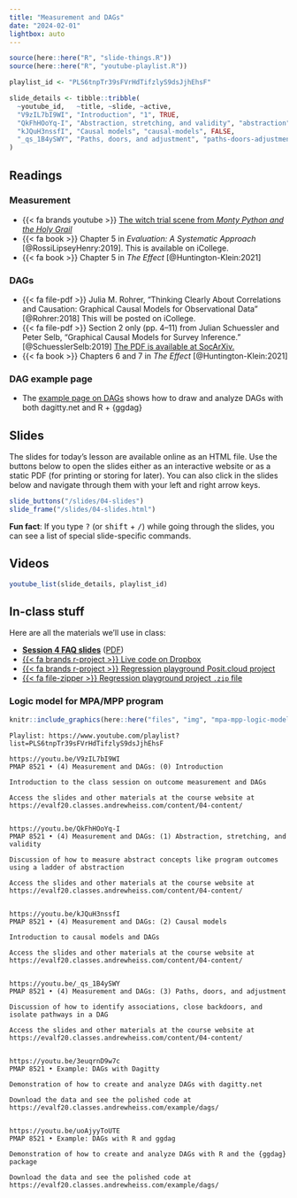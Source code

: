 ```yaml
---
title: "Measurement and DAGs"
date: "2024-02-01"
lightbox: auto
---
```


```r
source(here::here("R", "slide-things.R"))
source(here::here("R", "youtube-playlist.R"))

playlist_id <- "PLS6tnpTr39sFVrHdTifzlyS9dsJjhEhsF"

slide_details <- tibble::tribble(
  ~youtube_id,   ~title, ~slide, ~active,
  "V9zIL7bI9WI", "Introduction", "1", TRUE,
  "QkFhHOoYq-I", "Abstraction, stretching, and validity", "abstraction", FALSE,
  "kJQuH3nssfI", "Causal models", "causal-models", FALSE,
  "_qs_1B4ySWY", "Paths, doors, and adjustment", "paths-doors-adjustment", FALSE
)
```

## Readings

### Measurement

- {{< fa brands youtube >}} [The witch trial scene from *Monty Python and the Holy Grail*](https://www.youtube.com/watch?v=yp_l5ntikaU)
- {{< fa book >}} Chapter 5 in *Evaluation: A Systematic Approach* [@RossiLipseyHenry:2019]. This is available on iCollege.
- {{< fa book >}} Chapter 5 in *The Effect* [@Huntington-Klein:2021]

### DAGs

- {{< fa file-pdf >}} Julia M. Rohrer, "Thinking Clearly About Correlations and Causation: Graphical Causal Models for Observational Data" [@Rohrer:2018] This will be posted on iCollege.
- {{< fa file-pdf >}} Section 2 only (pp. 4–11) from Julian Schuessler and Peter Selb, "Graphical Causal Models for Survey Inference." [@SchuesslerSelb:2019] [The PDF is available at SocArXiv.](https://osf.io/preprints/socarxiv/hbg3m/)
- {{< fa book >}} Chapters 6 and 7 in *The Effect* [@Huntington-Klein:2021]

### DAG example page

- The [example page on DAGs](/example/dags.qmd) shows how to draw and analyze DAGs with both dagitty.net and R + {ggdag}


## Slides

The slides for today's lesson are available online as an HTML file. Use the buttons below to open the slides either as an interactive website or as a static PDF (for printing or storing for later). You can also click in the slides below and navigate through them with your left and right arrow keys.

```r
slide_buttons("/slides/04-slides")
slide_frame("/slides/04-slides.html")
```

:::{.callout-tip}
**Fun fact**: If you type <kbd>?</kbd> (or <kbd>shift</kbd> + <kbd>/</kbd>) while going through the slides, you can see a list of special slide-specific commands.
:::


## Videos

```r
youtube_list(slide_details, playlist_id)
```


## In-class stuff

Here are all the materials we'll use in class:

- [**Session 4 FAQ slides**](/slides/04-class.html) ([PDF](/slides/04-class.pdf))
- [{{< fa brands r-project >}} Live code on Dropbox](https://andhs.co/live)
- [{{< fa brands r-project >}} Regression playground Posit.cloud project](https://posit.cloud/spaces/462899/content/7445862)
- [{{< fa file-zipper >}} Regression playground project `.zip` file](/projects/regression-example.zip)

### Logic model for MPA/MPP program

```r
knitr::include_graphics(here::here("files", "img", "mpa-mpp-logic-model.jpg"), error = FALSE)
```


```verbatim
Playlist: https://www.youtube.com/playlist?list=PLS6tnpTr39sFVrHdTifzlyS9dsJjhEhsF

https://youtu.be/V9zIL7bI9WI
PMAP 8521 • (4) Measurement and DAGs: (0) Introduction

Introduction to the class session on outcome measurement and DAGs

Access the slides and other materials at the course website at https://evalf20.classes.andrewheiss.com/content/04-content/


https://youtu.be/QkFhHOoYq-I
PMAP 8521 • (4) Measurement and DAGs: (1) Abstraction, stretching, and validity

Discussion of how to measure abstract concepts like program outcomes using a ladder of abstraction

Access the slides and other materials at the course website at https://evalf20.classes.andrewheiss.com/content/04-content/

  
https://youtu.be/kJQuH3nssfI
PMAP 8521 • (4) Measurement and DAGs: (2) Causal models

Introduction to causal models and DAGs

Access the slides and other materials at the course website at https://evalf20.classes.andrewheiss.com/content/04-content/


https://youtu.be/_qs_1B4ySWY
PMAP 8521 • (4) Measurement and DAGs: (3) Paths, doors, and adjustment

Discussion of how to identify associations, close backdoors, and isolate pathways in a DAG

Access the slides and other materials at the course website at https://evalf20.classes.andrewheiss.com/content/04-content/

  
https://youtu.be/3euqrnD9w7c
PMAP 8521 • Example: DAGs with Dagitty

Demonstration of how to create and analyze DAGs with dagitty.net

Download the data and see the polished code at https://evalf20.classes.andrewheiss.com/example/dags/


https://youtu.be/uoAjyyToUTE
PMAP 8521 • Example: DAGs with R and ggdag

Demonstration of how to create and analyze DAGs with R and the {ggdag} package

Download the data and see the polished code at https://evalf20.classes.andrewheiss.com/example/dags/
```
